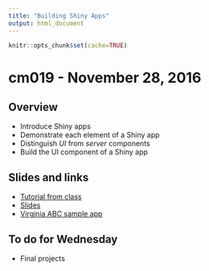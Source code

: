 ```yaml
---
title: "Building Shiny Apps"
output: html_document
---
```


```r
knitr::opts_chunk$set(cache=TRUE)
```

# cm019 - November 28, 2016

## Overview

* Introduce Shiny apps
* Demonstrate each element of a Shiny app
* Distinguish *UI* from *server* components
* Build the UI component of a Shiny app

## Slides and links

* [Tutorial from class](shiny01_abc.html)
* [Slides](extras/cm019_slides.html)
* [Virginia ABC sample app](https://bensoltoff.shinyapps.io/cfss-abc/)

## To do for Wednesday

* Final projects
